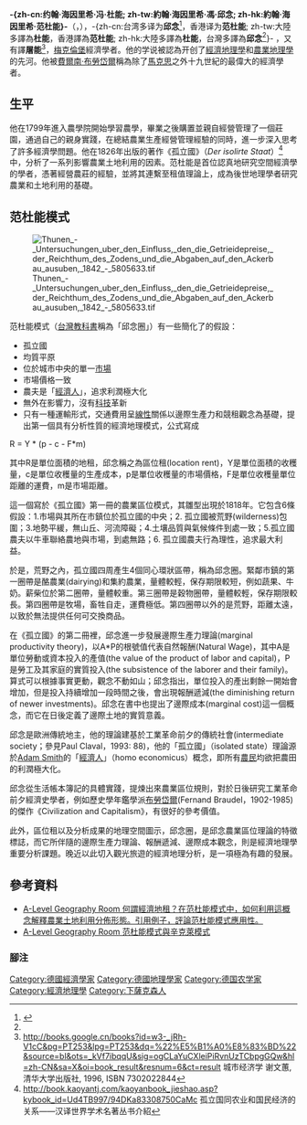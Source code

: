 {{noteTA
|T=zh-cn:杜能; zh-hk:范杜能; zh-tw:邱念
|G1=德国地名
|1=zh-cn:杜能; zh-hk:杜能; zh-tw:邱念;
|2=zh-cn:冯·杜能; zh-hk:范杜能; zh-tw:馮·邱念;
|3=zh-cn:奥尔登堡大公国; zh-hk:奧爾登堡大公國; zh-tw:歐登柏格公國;
}}

{{Infobox economist
| name             = 約翰·海因里希·馮·邱念
| school_tradition = [[古典經濟學|古典經濟學]]
| color            = green
| image       = Johann Heinrich von Thünen Duke.png 
| image_size       = 200px
| caption    = -{zh-cn:杜能; zh-tw:邱念; zh-hk:范杜能}-畫像
| birth_date       = {{Birth date|1783|06|24|df=y}}
| birth_place      = [[神聖羅馬帝國|神聖羅馬帝國]][[奥尔登堡大公国|奥尔登堡大公国]][[旺格兰|旺格兰]][[瓦德瓦登|卡納林豪森]]（Canarienhausen）（位於今[[德國|德國]][[下薩克森|下薩克森]][[弗里斯蘭縣|弗里斯蘭縣]]）
| death_date       = {{Death date and age|1850|09|22|1783|06|24|df=y}}
| death_place      = [[梅克倫堡-什未林大公國|梅克倫堡-什未林大公國]][[瓦恩肯哈根|瓦恩肯哈根]]泰洛（Tellow）（位於今德國[[梅克倫堡-西波美拉尼亞|梅克倫堡-西波美拉尼亞]]）
| nationality      = [[file:Flagge_Großherzogtümer_Mecklenburg.svg|23px]] [[梅克倫堡-什未林大公國|梅克倫堡-什未林大公國]]
| institution      = 
| field            = [[經濟學|經濟學]]
| alma_mater       = 
| influences       = 
| opposed          = 
| influenced       = [[約瑟夫·熊彼特|約瑟夫·熊彼特]]
| contributions    = 
| awards           = 
| signature        = <!-- file name only -->
}}
'''-{zh-cn:约翰·海因里希·冯·杜能; zh-tw:約翰·海因里希·馮·邱念; zh-hk:約翰·海因里希·范杜能}-'''（'''{{lang|de|Johann Heinrich von Thünen}}'''，{{bd|1783年|6月24日|1850年|9月22日|Thünen, Johann Heinrich von}}），-{zh-cn:台湾多译为'''邱念'''<ref name="#1">{{Cite web |url=http://content.edu.tw/senior/geo/ks_ks/book1/industry/non_geo/ps1.htm |title=存档副本 |access-date=2009-09-27 |archive-url=https://web.archive.org/web/20131207170338/http://content.edu.tw/senior/geo/ks_ks/book1/industry/non_geo/ps1.htm |archive-date=2013-12-07 |dead-url=yes }}</ref>，香港译为'''范杜能'''; zh-tw:大陸多譯為'''杜能'''，香港譯為'''范杜能'''; zh-hk:大陸多譯為'''杜能'''，台灣多譯為'''邱念'''<ref name="#1"/>}-
，又有譯'''屠能'''<ref>http://books.google.cn/books?id=w3-_jRh-V1cC&pg=PT253&lpg=PT253&dq=%22%E5%B1%A0%E8%83%BD%22&source=bl&ots=_kVf7ibqqU&sig=ogCLaYuCXleiPiRvnUzTCbpgGQw&hl=zh-CN&sa=X&oi=book_result&resnum=6&ct=result 城市经济学
谢文蕙, 清华大学出版社, 1996, ISBN 7302022844</ref>，[[梅克倫堡|梅克倫堡]]經濟學者。他的学说被認為开创了[[經濟地理學|經濟地理學]]和[[農業地理學|農業地理學]]的先河。他被[[費爾南·布勞岱爾|費爾南·布勞岱爾]]稱為除了[[馬克思|馬克思]]之外十九世紀的最偉大的經濟學者。

==生平==
他在1799年進入農學院開始學習農學，畢業之後購置並親自經營管理了一個莊園，通過自己的親身實踐，在總結農業生產經營管理經驗的同時，進一步深入思考了許多經濟學問題。他在1826年出版的著作《孤立國》（''Der isolirte Staat''）<ref>http://book.kaoyantj.com/kaoyanbook_jieshao.asp?kybook_id=Ud4TB997/94DKa83308750CaMc{{dead link|date=2018年4月 |bot=InternetArchiveBot |fix-attempted=yes }} 孤立国同农业和国民经济的关系——汉译世界学术名著丛书介紹</ref>中，分析了一系列影響農業土地利用的因素。范杜能是首位認真地研究空間經濟學的學者，憑著經營農莊的經驗，並將其連繫至租值理論上，成為後世地理學者研究農業和土地利用的基礎。

==范杜能模式==
[[File:Thunen_-_Untersuchungen_uber_den_Einfluss,_den_die_Getrieidepreise,_der_Reichthum_des_Zodens_und_die_Abgaben_auf_den_Ackerbau_ausuben,_1842_-_5805633.tif|thumb]]

范杜能模式（[[台灣|台灣]][[教科書|教科書]]稱為「邱念圈」）有一些簡化了的假設：
*孤立國
*均質平原
*位於城市中央的單一[[市場|市場]]
*市場價格一致
*農夫是「[[經濟人|經濟人]]」，追求利潤極大化
*無外在影響力，沒有[[科技|科技]]革新
*只有一種運輸形式，交通費用呈[[線性|線性]]關係以邊際生產力和競租觀念為基礎，提出第一個具有分析性質的經濟地理模式，公式寫成

R =  Y * (p - c - F*m)
 
其中R是單位面積的地租，邱念稱之為區位租(location rent)，Y是單位面積的收穫量，c是單位收穫量的生產成本，p是單位收穫量的市場價格，F是單位收穫量單位距離的運費，m是市場距離。
 
這一個寫於《孤立國》第一冊的農業區位模式，其雛型出現於1818年。它包含6條假設：1.市場與其所在市鎮位於孤立國的中央；2. 孤立國被荒野(wilderness)包圍；3.地勢平緩，無山丘、河流障礙；4.土壤品質與氣候條件到處一致；5.孤立國農夫以牛車聯絡農地與市場，到處無路；6. 孤立國農夫行為理性，追求最大利益。
 
於是，荒野之內，孤立國四周產生4個同心環狀區帶，稱為邱念圈。緊鄰市鎮的第一圈帶是酪農業(dairying)和集約農業，量體較輕，保存期限較短，例如蔬果、牛奶。薪柴位於第二圈帶，量體較重。第三圈帶是穀物圈帶，量體較輕，保存期限較長。第四圈帶是牧場，畜牲自走，運費極低。第四圈帶以外的是荒野，距離太遠，以致於無法提供任何可交換商品。
 
在《孤立國》的第二冊裡，邱念進一步發展邊際生產力理論(marginal productivity theory)，以A*P的根號值代表自然報酬(Natural Wage)，其中A是單位勞動或資本投入的產值(the value of the product of labor and capital)，P是勞工及其家庭的實質投入(the subsistence of the laborer and their family)。算式可以根據事實更動，觀念不動如山；邱念指出，單位投入的產出剩餘一開始會增加，但是投入持續增加一段時間之後，會出現報酬遞減(the diminishing return of newer investments)。邱念在書中也提出了邊際成本(marginal cost)這一個概念，而它在日後定義了邊際土地的實質意義。

邱念是歐洲傳統地主，他的理論建基於工業革命前夕的傳統社會(intermediate society；參見Paul Claval，1993: 88)，他的「孤立國」（isolated state）理論源於[[Adam_Smith|Adam Smith]]的「[[經濟人|經濟人]]」（homo economicus）概念，即所有[[農民|農民]]均欲把農田的利潤極大化。

邱念從生活帳本簿記的具體實踐，提煉出來農業區位規則，對於日後研究工業革命前夕經濟史學者，例如歷史學年鑑學派[[布勞岱爾|布勞岱爾]](Fernand Braudel，1902-1985)的傑作《Civilization and Capitalism》，有很好的參考價值。

此外，區位租以及分析成果的地理空間圖示，邱念圈，是邱念農業區位理論的特徵標誌，而它所伴隨的邊際生產力理論、報酬遞減、邊際成本觀念，則是經濟地理學重要分析課題。晚近以此切入觀光旅遊的經濟地理分析，是一項極為有趣的發展。

==參考資料==
*[https://web.archive.org/web/20080221121348/http://www.fed.cuhk.edu.hk/geo/AL/core/agr/97-98_Essay.html A-Level Geography Room 何謂經濟地租？在范杜能模式中，如何利用這概念解釋農業土地利用分佈形態。引用例子，評論范杜能模式應用性。]
*[https://web.archive.org/web/20080430224321/http://www.fed.cuhk.edu.hk/geo/AL/core/agr/farmModel.html A-Level Geography Room 范杜能模式與辛克萊模式]
===腳注===
{{reflist}}

{{commons|Johann Heinrich von Thünen|范杜能}}

{{Authority control}}
{{DEFAULTSORT:Thünen, Johann Heinrich von}}
[[Category:德國經濟學家|Category:德國經濟學家]]
[[Category:德國地理學家|Category:德國地理學家]]
[[Category:德国农学家|Category:德国农学家]]
[[Category:經濟地理學|Category:經濟地理學]]
[[Category:下薩克森人|Category:下薩克森人]]